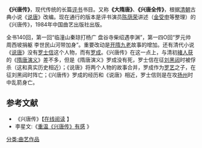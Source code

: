 '''《兴唐传》'''，现代传统的长篇[[评书|评书]]书目。又称'''《大隋唐》'''、'''《兴唐全传》'''，根据[[清朝|清朝]]古典小说《[[说唐|说唐]]》改编。现在通行的版本是评书演员[[陈荫荣|陈荫荣]]讲述（[[金受申|金受申]]等整理）的《兴唐传》，1984年中国曲艺出版社出版。 

全书140回，第一回“临潼山秦琼打杨广 盘谷寺柴绍遇李渊”，第一四O回“罗元帅周西坡捐躯 李世民山河带加身”。重要改动是[[隋唐十八好漢|开隋九老]]故事的增加。还有清代小说《[[说唐|说唐]]》没有[[罗士信|罗士信]]这个人物，而有[[罗成|罗成]]。《兴唐传》在这一点上，与清初[[褚人获|褚人获]]的《[[隋唐演义|隋唐演义]]》差不多，但是《隋唐演义》罗成没有死，罗士信在征[[刘黑闼|刘黑闼]]时被俘杀（这和真实历史相近）；《说唐》将两个人物的故事合并，罗成作为[[罗艺|罗艺]]之子，在征刘黑闼时阵亡；《兴唐传》罗成的经历和《说唐》相近，罗士信则是在攻[[扬州|扬州]]时中乱箭身亡。


{{wikisource|兴唐传}}

==参考文献==
* 《兴唐传》【[http://www.xiaoshulou.net/Guoxue-Gudian/XingTangChuan.Html 在线阅读] {{Wayback|url=http://www.xiaoshulou.net/Guoxue-Gudian/XingTangChuan.Html |date=20131211034449 }}】
* 李星文:《[http://blog.sina.com.cn/s/blog_53c73d410102e9bz.html 重温《兴唐传》有感] {{Wayback|url=http://blog.sina.com.cn/s/blog_53c73d410102e9bz.html |date=20190626125109 }}》

{{曲艺小作品}}

[[分类:曲艺作品|分类:曲艺作品]]